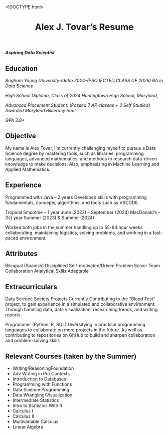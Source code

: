 <!DOCTYPE html>
<html xmlns="http://www.w3.org/1999/xhtml" lang="en" xml:lang="en"><head>

<meta charset="utf-8">
<meta name="generator" content="quarto-1.5.57">

<meta name="viewport" content="width=device-width, initial-scale=1.0, user-scalable=yes">


<title>Alex J. Tovar’s Resume</title>
<style>
code{white-space: pre-wrap;}
span.smallcaps{font-variant: small-caps;}
div.columns{display: flex; gap: min(4vw, 1.5em);}
div.column{flex: auto; overflow-x: auto;}
div.hanging-indent{margin-left: 1.5em; text-indent: -1.5em;}
ul.task-list{list-style: none;}
ul.task-list li input[type="checkbox"] {
  width: 0.8em;
  margin: 0 0.8em 0.2em -1em; /* quarto-specific, see https://github.com/quarto-dev/quarto-cli/issues/4556 */ 
  vertical-align: middle;
}
</style>


<script src="resume_files/libs/clipboard/clipboard.min.js"></script>
<script src="resume_files/libs/quarto-html/quarto.js"></script>
<script src="resume_files/libs/quarto-html/popper.min.js"></script>
<script src="resume_files/libs/quarto-html/tippy.umd.min.js"></script>
<script src="resume_files/libs/quarto-html/anchor.min.js"></script>
<link href="resume_files/libs/quarto-html/tippy.css" rel="stylesheet">
<link href="resume_files/libs/quarto-html/quarto-syntax-highlighting.css" rel="stylesheet" id="quarto-text-highlighting-styles">
<script src="resume_files/libs/bootstrap/bootstrap.min.js"></script>
<link href="resume_files/libs/bootstrap/bootstrap-icons.css" rel="stylesheet">
<link href="resume_files/libs/bootstrap/bootstrap.min.css" rel="stylesheet" id="quarto-bootstrap" data-mode="light">


</head>

<body class="fullcontent">

<div id="quarto-content" class="page-columns page-rows-contents page-layout-article">

<main class="content" id="quarto-document-content">

<header id="title-block-header" class="quarto-title-block default">
<div class="quarto-title">
<h1 class="title">Alex J. Tovar’s Resume</h1>
</div>



<div class="quarto-title-meta">

    
  
    
  </div>
  


</header>


<section id="aspiring-data-scientist" class="level4">
<h4 class="anchored" data-anchor-id="aspiring-data-scientist"><strong><em>Aspiring Data Scientist</em></strong></h4>
</section>
<section id="education" class="level2">
<h2 class="anchored" data-anchor-id="education">Education</h2>
<p><em>Brigham Young University-Idaho</em> <em>2024-(PROJECTED CLASS OF 2026)</em> <em>BA in Data Science</em></p>
<p><em>High School Diploma, Class of 2024</em> <em>Huntingtown High School, Maryland,</em></p>
<p><em>Advanced Placement Student:</em> <em>(Passed 7 AP classes + 2 Self Studied)</em> <em>Awarded Maryland Biliteracy Seal</em></p>
<p><em>GPA 3.8+</em></p>
</section>
<section id="objective" class="level2">
<h2 class="anchored" data-anchor-id="objective">Objective</h2>
<p>My name is Alex Tovar, I’m currently challenging myself to pursue a Data Science degree by mastering tools, such as libraries, programming languages, advanced mathematics, and methods to research data-driven knowledge to make decisions. Also, emphasizing in Machine Learning and Applied Mathematics.</p>
</section>
<section id="experience" class="level2">
<h2 class="anchored" data-anchor-id="experience">Experience</h2>
<p>Programmed with Java – 2 years Developed skills with programming fundamentals, concepts, algorithms, and tools such as VSCODE.</p>
<p>Tropical Smoothie – 1 year June (2023) – September (2024) MacDonald’s – (½) year Summer (2023) &amp; Summer (2024)</p>
<p>Worked both jobs in the summer handling up to 55-64 hour weeks collaborating, maintaining logistics, solving problems, and working in a fast-paced environment.</p>
</section>
<section id="attributes" class="level2">
<h2 class="anchored" data-anchor-id="attributes">Attributes</h2>
<p>Bilingual (Spanish) Disciplined Self-motivated/Driven Problem Solver Team Collaboration Analytical Skills Adaptable</p>
</section>
<section id="extracurriculars" class="level2">
<h2 class="anchored" data-anchor-id="extracurriculars">Extracurriculars</h2>
<p>Data Science Society Projects Currently Contributing to the “Blood Test” project, to gain experience in a simulated and collaborative environment. Through handling data, data visualization, researching trends, and writing reports</p>
<p>Programmer (Python, R, SQL) Diversifying in practical programming languages to collaborate on more projects in the future. As well as contributing to repositories on GitHub to build and sharpen collaboration and problem-solving skills</p>
</section>
<section id="relevant-courses-taken-by-the-summer" class="level1">
<h1>Relevant Courses (taken by the Summer)</h1>
<ul>
<li>Writing/ReasoningFoundation<br>
</li>
<li>Adv Writing in Pro Contexts</li>
<li>Introduction to Databases<br>
</li>
<li>Programming with Functions</li>
<li>Data Science Programming<br>
</li>
<li>Data Wrangling/Visualization</li>
<li>Intermediate Statistics<br>
</li>
<li>Intro to Statistics With R</li>
<li>Calculus I<br>
</li>
<li>Calculus II</li>
<li>Multivariable Calculus<br>
</li>
<li>Linear Algebra</li>
</ul>
<!-- ### Footer

Last updated: May 2013 -->
</section>

</main>
<!-- /main column -->
<script id="quarto-html-after-body" type="application/javascript">
window.document.addEventListener("DOMContentLoaded", function (event) {
  const toggleBodyColorMode = (bsSheetEl) => {
    const mode = bsSheetEl.getAttribute("data-mode");
    const bodyEl = window.document.querySelector("body");
    if (mode === "dark") {
      bodyEl.classList.add("quarto-dark");
      bodyEl.classList.remove("quarto-light");
    } else {
      bodyEl.classList.add("quarto-light");
      bodyEl.classList.remove("quarto-dark");
    }
  }
  const toggleBodyColorPrimary = () => {
    const bsSheetEl = window.document.querySelector("link#quarto-bootstrap");
    if (bsSheetEl) {
      toggleBodyColorMode(bsSheetEl);
    }
  }
  toggleBodyColorPrimary();  
  const icon = "";
  const anchorJS = new window.AnchorJS();
  anchorJS.options = {
    placement: 'right',
    icon: icon
  };
  anchorJS.add('.anchored');
  const isCodeAnnotation = (el) => {
    for (const clz of el.classList) {
      if (clz.startsWith('code-annotation-')) {                     
        return true;
      }
    }
    return false;
  }
  const onCopySuccess = function(e) {
    // button target
    const button = e.trigger;
    // don't keep focus
    button.blur();
    // flash "checked"
    button.classList.add('code-copy-button-checked');
    var currentTitle = button.getAttribute("title");
    button.setAttribute("title", "Copied!");
    let tooltip;
    if (window.bootstrap) {
      button.setAttribute("data-bs-toggle", "tooltip");
      button.setAttribute("data-bs-placement", "left");
      button.setAttribute("data-bs-title", "Copied!");
      tooltip = new bootstrap.Tooltip(button, 
        { trigger: "manual", 
          customClass: "code-copy-button-tooltip",
          offset: [0, -8]});
      tooltip.show();    
    }
    setTimeout(function() {
      if (tooltip) {
        tooltip.hide();
        button.removeAttribute("data-bs-title");
        button.removeAttribute("data-bs-toggle");
        button.removeAttribute("data-bs-placement");
      }
      button.setAttribute("title", currentTitle);
      button.classList.remove('code-copy-button-checked');
    }, 1000);
    // clear code selection
    e.clearSelection();
  }
  const getTextToCopy = function(trigger) {
      const codeEl = trigger.previousElementSibling.cloneNode(true);
      for (const childEl of codeEl.children) {
        if (isCodeAnnotation(childEl)) {
          childEl.remove();
        }
      }
      return codeEl.innerText;
  }
  const clipboard = new window.ClipboardJS('.code-copy-button:not([data-in-quarto-modal])', {
    text: getTextToCopy
  });
  clipboard.on('success', onCopySuccess);
  if (window.document.getElementById('quarto-embedded-source-code-modal')) {
    // For code content inside modals, clipBoardJS needs to be initialized with a container option
    // TODO: Check when it could be a function (https://github.com/zenorocha/clipboard.js/issues/860)
    const clipboardModal = new window.ClipboardJS('.code-copy-button[data-in-quarto-modal]', {
      text: getTextToCopy,
      container: window.document.getElementById('quarto-embedded-source-code-modal')
    });
    clipboardModal.on('success', onCopySuccess);
  }
    var localhostRegex = new RegExp(/^(?:http|https):\/\/localhost\:?[0-9]*\//);
    var mailtoRegex = new RegExp(/^mailto:/);
      var filterRegex = new RegExp('/' + window.location.host + '/');
    var isInternal = (href) => {
        return filterRegex.test(href) || localhostRegex.test(href) || mailtoRegex.test(href);
    }
    // Inspect non-navigation links and adorn them if external
 	var links = window.document.querySelectorAll('a[href]:not(.nav-link):not(.navbar-brand):not(.toc-action):not(.sidebar-link):not(.sidebar-item-toggle):not(.pagination-link):not(.no-external):not([aria-hidden]):not(.dropdown-item):not(.quarto-navigation-tool):not(.about-link)');
    for (var i=0; i<links.length; i++) {
      const link = links[i];
      if (!isInternal(link.href)) {
        // undo the damage that might have been done by quarto-nav.js in the case of
        // links that we want to consider external
        if (link.dataset.originalHref !== undefined) {
          link.href = link.dataset.originalHref;
        }
      }
    }
  function tippyHover(el, contentFn, onTriggerFn, onUntriggerFn) {
    const config = {
      allowHTML: true,
      maxWidth: 500,
      delay: 100,
      arrow: false,
      appendTo: function(el) {
          return el.parentElement;
      },
      interactive: true,
      interactiveBorder: 10,
      theme: 'quarto',
      placement: 'bottom-start',
    };
    if (contentFn) {
      config.content = contentFn;
    }
    if (onTriggerFn) {
      config.onTrigger = onTriggerFn;
    }
    if (onUntriggerFn) {
      config.onUntrigger = onUntriggerFn;
    }
    window.tippy(el, config); 
  }
  const noterefs = window.document.querySelectorAll('a[role="doc-noteref"]');
  for (var i=0; i<noterefs.length; i++) {
    const ref = noterefs[i];
    tippyHover(ref, function() {
      // use id or data attribute instead here
      let href = ref.getAttribute('data-footnote-href') || ref.getAttribute('href');
      try { href = new URL(href).hash; } catch {}
      const id = href.replace(/^#\/?/, "");
      const note = window.document.getElementById(id);
      if (note) {
        return note.innerHTML;
      } else {
        return "";
      }
    });
  }
  const xrefs = window.document.querySelectorAll('a.quarto-xref');
  const processXRef = (id, note) => {
    // Strip column container classes
    const stripColumnClz = (el) => {
      el.classList.remove("page-full", "page-columns");
      if (el.children) {
        for (const child of el.children) {
          stripColumnClz(child);
        }
      }
    }
    stripColumnClz(note)
    if (id === null || id.startsWith('sec-')) {
      // Special case sections, only their first couple elements
      const container = document.createElement("div");
      if (note.children && note.children.length > 2) {
        container.appendChild(note.children[0].cloneNode(true));
        for (let i = 1; i < note.children.length; i++) {
          const child = note.children[i];
          if (child.tagName === "P" && child.innerText === "") {
            continue;
          } else {
            container.appendChild(child.cloneNode(true));
            break;
          }
        }
        if (window.Quarto?.typesetMath) {
          window.Quarto.typesetMath(container);
        }
        return container.innerHTML
      } else {
        if (window.Quarto?.typesetMath) {
          window.Quarto.typesetMath(note);
        }
        return note.innerHTML;
      }
    } else {
      // Remove any anchor links if they are present
      const anchorLink = note.querySelector('a.anchorjs-link');
      if (anchorLink) {
        anchorLink.remove();
      }
      if (window.Quarto?.typesetMath) {
        window.Quarto.typesetMath(note);
      }
      // TODO in 1.5, we should make sure this works without a callout special case
      if (note.classList.contains("callout")) {
        return note.outerHTML;
      } else {
        return note.innerHTML;
      }
    }
  }
  for (var i=0; i<xrefs.length; i++) {
    const xref = xrefs[i];
    tippyHover(xref, undefined, function(instance) {
      instance.disable();
      let url = xref.getAttribute('href');
      let hash = undefined; 
      if (url.startsWith('#')) {
        hash = url;
      } else {
        try { hash = new URL(url).hash; } catch {}
      }
      if (hash) {
        const id = hash.replace(/^#\/?/, "");
        const note = window.document.getElementById(id);
        if (note !== null) {
          try {
            const html = processXRef(id, note.cloneNode(true));
            instance.setContent(html);
          } finally {
            instance.enable();
            instance.show();
          }
        } else {
          // See if we can fetch this
          fetch(url.split('#')[0])
          .then(res => res.text())
          .then(html => {
            const parser = new DOMParser();
            const htmlDoc = parser.parseFromString(html, "text/html");
            const note = htmlDoc.getElementById(id);
            if (note !== null) {
              const html = processXRef(id, note);
              instance.setContent(html);
            } 
          }).finally(() => {
            instance.enable();
            instance.show();
          });
        }
      } else {
        // See if we can fetch a full url (with no hash to target)
        // This is a special case and we should probably do some content thinning / targeting
        fetch(url)
        .then(res => res.text())
        .then(html => {
          const parser = new DOMParser();
          const htmlDoc = parser.parseFromString(html, "text/html");
          const note = htmlDoc.querySelector('main.content');
          if (note !== null) {
            // This should only happen for chapter cross references
            // (since there is no id in the URL)
            // remove the first header
            if (note.children.length > 0 && note.children[0].tagName === "HEADER") {
              note.children[0].remove();
            }
            const html = processXRef(null, note);
            instance.setContent(html);
          } 
        }).finally(() => {
          instance.enable();
          instance.show();
        });
      }
    }, function(instance) {
    });
  }
      let selectedAnnoteEl;
      const selectorForAnnotation = ( cell, annotation) => {
        let cellAttr = 'data-code-cell="' + cell + '"';
        let lineAttr = 'data-code-annotation="' +  annotation + '"';
        const selector = 'span[' + cellAttr + '][' + lineAttr + ']';
        return selector;
      }
      const selectCodeLines = (annoteEl) => {
        const doc = window.document;
        const targetCell = annoteEl.getAttribute("data-target-cell");
        const targetAnnotation = annoteEl.getAttribute("data-target-annotation");
        const annoteSpan = window.document.querySelector(selectorForAnnotation(targetCell, targetAnnotation));
        const lines = annoteSpan.getAttribute("data-code-lines").split(",");
        const lineIds = lines.map((line) => {
          return targetCell + "-" + line;
        })
        let top = null;
        let height = null;
        let parent = null;
        if (lineIds.length > 0) {
            //compute the position of the single el (top and bottom and make a div)
            const el = window.document.getElementById(lineIds[0]);
            top = el.offsetTop;
            height = el.offsetHeight;
            parent = el.parentElement.parentElement;
          if (lineIds.length > 1) {
            const lastEl = window.document.getElementById(lineIds[lineIds.length - 1]);
            const bottom = lastEl.offsetTop + lastEl.offsetHeight;
            height = bottom - top;
          }
          if (top !== null && height !== null && parent !== null) {
            // cook up a div (if necessary) and position it 
            let div = window.document.getElementById("code-annotation-line-highlight");
            if (div === null) {
              div = window.document.createElement("div");
              div.setAttribute("id", "code-annotation-line-highlight");
              div.style.position = 'absolute';
              parent.appendChild(div);
            }
            div.style.top = top - 2 + "px";
            div.style.height = height + 4 + "px";
            div.style.left = 0;
            let gutterDiv = window.document.getElementById("code-annotation-line-highlight-gutter");
            if (gutterDiv === null) {
              gutterDiv = window.document.createElement("div");
              gutterDiv.setAttribute("id", "code-annotation-line-highlight-gutter");
              gutterDiv.style.position = 'absolute';
              const codeCell = window.document.getElementById(targetCell);
              const gutter = codeCell.querySelector('.code-annotation-gutter');
              gutter.appendChild(gutterDiv);
            }
            gutterDiv.style.top = top - 2 + "px";
            gutterDiv.style.height = height + 4 + "px";
          }
          selectedAnnoteEl = annoteEl;
        }
      };
      const unselectCodeLines = () => {
        const elementsIds = ["code-annotation-line-highlight", "code-annotation-line-highlight-gutter"];
        elementsIds.forEach((elId) => {
          const div = window.document.getElementById(elId);
          if (div) {
            div.remove();
          }
        });
        selectedAnnoteEl = undefined;
      };
        // Handle positioning of the toggle
    window.addEventListener(
      "resize",
      throttle(() => {
        elRect = undefined;
        if (selectedAnnoteEl) {
          selectCodeLines(selectedAnnoteEl);
        }
      }, 10)
    );
    function throttle(fn, ms) {
    let throttle = false;
    let timer;
      return (...args) => {
        if(!throttle) { // first call gets through
            fn.apply(this, args);
            throttle = true;
        } else { // all the others get throttled
            if(timer) clearTimeout(timer); // cancel #2
            timer = setTimeout(() => {
              fn.apply(this, args);
              timer = throttle = false;
            }, ms);
        }
      };
    }
      // Attach click handler to the DT
      const annoteDls = window.document.querySelectorAll('dt[data-target-cell]');
      for (const annoteDlNode of annoteDls) {
        annoteDlNode.addEventListener('click', (event) => {
          const clickedEl = event.target;
          if (clickedEl !== selectedAnnoteEl) {
            unselectCodeLines();
            const activeEl = window.document.querySelector('dt[data-target-cell].code-annotation-active');
            if (activeEl) {
              activeEl.classList.remove('code-annotation-active');
            }
            selectCodeLines(clickedEl);
            clickedEl.classList.add('code-annotation-active');
          } else {
            // Unselect the line
            unselectCodeLines();
            clickedEl.classList.remove('code-annotation-active');
          }
        });
      }
  const findCites = (el) => {
    const parentEl = el.parentElement;
    if (parentEl) {
      const cites = parentEl.dataset.cites;
      if (cites) {
        return {
          el,
          cites: cites.split(' ')
        };
      } else {
        return findCites(el.parentElement)
      }
    } else {
      return undefined;
    }
  };
  var bibliorefs = window.document.querySelectorAll('a[role="doc-biblioref"]');
  for (var i=0; i<bibliorefs.length; i++) {
    const ref = bibliorefs[i];
    const citeInfo = findCites(ref);
    if (citeInfo) {
      tippyHover(citeInfo.el, function() {
        var popup = window.document.createElement('div');
        citeInfo.cites.forEach(function(cite) {
          var citeDiv = window.document.createElement('div');
          citeDiv.classList.add('hanging-indent');
          citeDiv.classList.add('csl-entry');
          var biblioDiv = window.document.getElementById('ref-' + cite);
          if (biblioDiv) {
            citeDiv.innerHTML = biblioDiv.innerHTML;
          }
          popup.appendChild(citeDiv);
        });
        return popup.innerHTML;
      });
    }
  }
});
</script>
</div> <!-- /content -->




</body></html>